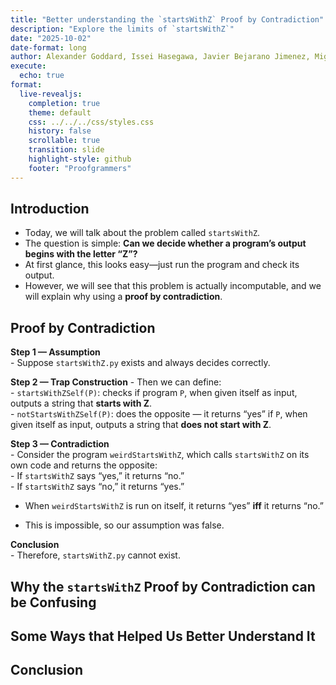 ```yaml
---
title: "Better understanding the `startsWithZ` Proof by Contradiction"
description: "Explore the limits of `startsWithZ`"
date: "2025-10-02"
date-format: long
author: Alexander Goddard, Issei Hasegawa, Javier Bejarano Jimenez, Miguel Orti Vila
execute:
  echo: true
format:
  live-revealjs:
    completion: true
    theme: default
    css: ../../../css/styles.css
    history: false
    scrollable: true
    transition: slide
    highlight-style: github
    footer: "Proofgrammers"
---
```


## Introduction

::: {.fragment}
- Today, we will talk about the problem called `startsWithZ`.  
- The question is simple: **Can we decide whether a program’s output begins with the letter “Z”?**
- At first glance, this looks easy—just run the program and check its output.  
- However, we will see that this problem is actually incomputable,
  and we will explain why using a **proof by contradiction**.  
:::

## Proof by Contradiction

::: {.fragment}

**Step 1 — Assumption**  
- Suppose `startsWithZ.py` exists and always decides correctly.  

**Step 2 — Trap Construction**
- Then we can define:  
  - `startsWithZSelf(P)`: checks if program `P`, when given itself as input, outputs a string that **starts with Z**.  
  - `notStartsWithZSelf(P)`: does the opposite — it returns “yes” if `P`, when given itself as input, outputs a string that **does not start with Z**.  

**Step 3 — Contradiction**  
- Consider the program `weirdStartsWithZ`, which calls `startsWithZ` on its own code and returns the opposite:  
  - If `startsWithZ` says “yes,” it returns “no.”  
  - If `startsWithZ` says “no,” it returns “yes.”  

- When `weirdStartsWithZ` is run on itself, it returns “yes” **iff** it returns “no.”  

- This is impossible, so our assumption was false.  

**Conclusion**  
- Therefore, `startsWithZ.py` cannot exist.  

:::

## Why the `startsWithZ` Proof by Contradiction can be Confusing

::: {.fragment}

:::

## Some Ways that Helped Us Better Understand It 

::: {.fragment}

:::

## Conclusion

::: {.fragment}
  
:::
